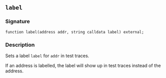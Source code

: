 ## `label`

### Signature

```solidity
function label(address addr, string calldata label) external;
```

### Description

Sets a label `label` for `addr` in test traces.

If an address is labelled, the label will show up in test traces instead of the address.
